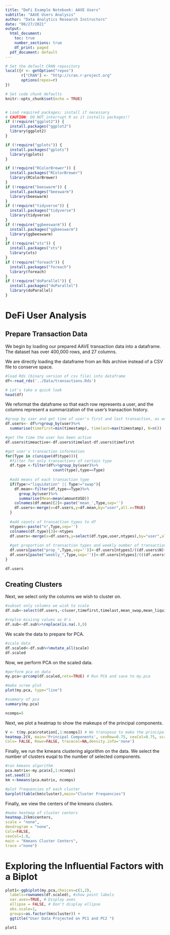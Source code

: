 ```yaml
---
title: "DeFi Example Notebook: AAVE Users"
subtitle: "AAVE Users Analysis"
author: "Data Analytics Research Instructors"
date: "08/27/2021"
output:
  html_document:
    toc: true
    number_sections: true
    df_print: paged
  pdf_document: default
---
```



```r
# Set the default CRAN repository
local({r <- getOption("repos")
       r["CRAN"] <- "http://cran.r-project.org" 
       options(repos=r)
})

# Set code chunk defaults
knitr::opts_chunk$set(echo = TRUE)


# Load required packages; install if necessary
# CAUTION: DO NOT interrupt R as it installs packages!!
if (!require("ggplot2")) {
  install.packages("ggplot2")
  library(ggplot2)
}

if (!require("gplots")) {
  install.packages("gplots")
  library(gplots)
}

if (!require("RColorBrewer")) {
  install.packages("RColorBrewer")
  library(RColorBrewer)
}
if (!require("beeswarm")) {
  install.packages("beeswarm")
  library(beeswarm)
}
if (!require("tidyverse")) {
  install.packages("tidyverse")
  library(tidyverse)
}
if (!require("ggbeeswarm")) {
  install.packages("ggbeeswarm")
  library(ggbeeswarm)
}
if (!require("xts")) {
  install.packages("xts")
  library(xts)
}
if (!require("foreach")) {
  install.packages("foreach")
  library(foreach)
}
if (!require("doParallel")) {
  install.packages("doParallel")
  library(doParallel)
}


```

# DeFi User Analysis

## Prepare Transaction Data

We begin by loading our prepared AAVE transaction data into a dataframe. The dataset has over 400,000 rows, and 27 columns. 

We are directly loading the dataframe from an Rds archive instead of a CSV file to conserve space. 

```r
#load Rds (binary version of csv file) into dataframe
df<-read_rds('../Data/transactions.Rds')

# Let's take a quick look 
head(df)

```

We reformat the dataframe so that each row represents a user, and the columns represent a summarization of the user's transaction history. 

```r
#group by user and get time of user's first and last transaction, as well as number of transactions
df.users<- df%>%group_by(user)%>%
  summarise(timefirst=min(timestamp), timelast=max(timestamp), N=n())

#get the time the user has been active
df.users$timeactive<-df.users$timelast-df.users$timefirst

#get user's transaction information
for(Type in c(unique(df$type))){
  #filter for only transactions of certain type
  df.type <-filter(df%>%group_by(user)%>%
                     count(type),type==Type)
  
  #add means of each transaction type
  if(Type!="liquidation" || Type!="swap"){
    df.mean<-filter(df,type==Type)%>%
      group_by(user)%>%
      summarise(Mean=mean(amountUSD))
    colnames(df.mean)[2]<-paste('mean_',Type,sep='')
    df.users<-merge(x=df.users,y=df.mean,by="user",all.x=TRUE)
  }
  
  #add counts of transaction types to df
  ntypes<-paste("n",Type,sep='')
  colnames(df.type)[3]<-ntypes
  df.users<-merge(x=df.users,y=select(df.type,user,ntypes),by="user",all.x=TRUE)
  
  #get proportion of transaction types and weekly number of transaction type
  df.users[paste("prop_",Type,sep='')]<-df.users[ntypes]/((df.users$N)+1)
  df.users[paste("weekly_",Type,sep='')]<-df.users[ntypes]/(((df.users$timeactive)+1)/(3600*24*7))
}

df.users
```

## Creating Clusters

Next, we select only the columns we wish to cluster on.

```r
#subset only columns we wish to scale
df.sub<-select(df.users,-c(user,timefirst,timelast,mean_swap,mean_liquidation))

#replce misisng values as 0's
df.sub<-df.sub%>%replace(is.na(.),0)
```

We scale the data to prepare for PCA.

```r
#scale data
df.scaled<-df.sub%>%mutate_all(scale)
df.scaled
```

Now, we perform PCA on the scaled data. 

```r
#perform pca on data
my.pca<-prcomp(df.scaled,retx=TRUE) # Run PCA and save to my.pca

#make scree plot
plot(my.pca, type="line")

#summary of pca
summary(my.pca)

ncomps=5
```


Next, we plot a heatmap to show the makeups of the principal components. 

```r
V <- t(my.pca$rotation[,1:ncomps]) # We transpose to make the principal components be rows
heatmap.2(V, main='Principal Components', cexRow=0.75, cexCol=0.75, scale="none", dendrogram="none",
Colv= FALSE, Rowv=FALSE, tracecol=NA,density.info='none')

```

Finally, we run the kmeans clustering algorithm on the data. We select the number of clusters euqal to the number of selected components. 

```r
#run kmeans algorithm
pca.matrix<-my.pca$x[,1:ncomps]
set.seed(1)
km <-kmeans(pca.matrix, ncomps)

#plot frequencies of each cluster
barplot(table(km$cluster),main="Cluster Frequencies")
```

Finally, we view the centers of the kmeans clusters.

```r
#make heatmap of cluster centers
heatmap.2(km$centers,
scale = "none",
dendrogram = "none",
Colv=FALSE,
cexCol=1.0,
main = "Kmeans Cluster Centers",
trace ="none")
```

# Exploring the Influential Factors with a Biplot 

```r
plot1<-ggbiplot(my.pca,choices=c(1,2),
  labels=rownames(df.scaled), #show point labels
  var.axes=TRUE, # Display axes
  ellipse = FALSE, # Don't display ellipse
  obs.scale=1,
  groups=as.factor(km$cluster)) +
  ggtitle("User Data Projected on PC1 and PC2 ")

plot1
```
